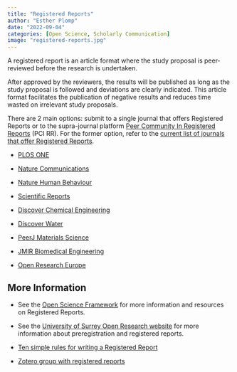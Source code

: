 ```yaml
---
title: "Registered Reports"
author: "Esther Plomp"
date: "2022-09-04"
categories: [Open Science, Scholarly Communication]
image: "registered-reports.jpg"
---
```


A registered report is an article format where the study proposal is peer-reviewed before the research is undertaken.

After approved by the reviewers, the results will be published as long as the study proposal is followed and deviations are clearly indicated. This article format facilitates the publication of negative results and reduces time wasted on irrelevant study proposals.

There are 2 main options: submit to a single journal that offers Registered Reports or to the supra-journal platform [Peer Community In Registered Reports](https://rr.peercommunityin.org/) (PCI RR). For the former option, refer to the [current list of journals that offer Registered Reports](https://www.cos.io/initiatives/registered-reports).

-   [PLOS ONE](https://journals.plos.org/plosone/s/other-article-types)

-   [Nature Communications](https://www.nature.com/articles/s41467-020-17294-2)

-   [Nature Human Behaviour](https://www.nature.com/uploads/ckeditor/attachments/4825/RegisteredReportsGuidelines_NatureHumanBehaviour.pdf)

-   [Scientific Reports](https://www.nature.com/srep/journal-policies/registered-reports)

-   [Discover Chemical Engineering](https://www.springer.com/journal/43938/submission-guidelines#Instructions%20for%20Authors_Registered%20Reports)

-   [Discover Water](https://www.springer.com/journal/43832/submission-guidelines#Instructions%20for%20Authors_Registered%20Reports)

-   [PeerJ Materials Science](https://peerj.com/about/author-instructions/chemistry)

-   [JMIR Biomedical Engineering](http://www.researchprotocols.org/)

-   [Open Research Europe](https://openreseurope.s3.amazonaws.com/resources/ORE-Registered-Report-Guidelines-STM.pdf)

## More Information

-   See the [Open Science Framework](https://www.cos.io/initiatives/registered-reports) for more information and resources on Registered Reports.

-   See the [University of Surrey Open Research website](https://www.surrey.ac.uk/library/open-research/preregistration-and-registered-reports) for more information about preregistration and registered reports.

-   [Ten simple rules for writing a Registered Report](https://doi.org/10.1371/journal.pcbi.1010571)

-   [Zotero group with registered reports](https://www.zotero.org/groups/osf/items/collectionKey/KEJP68G9)

